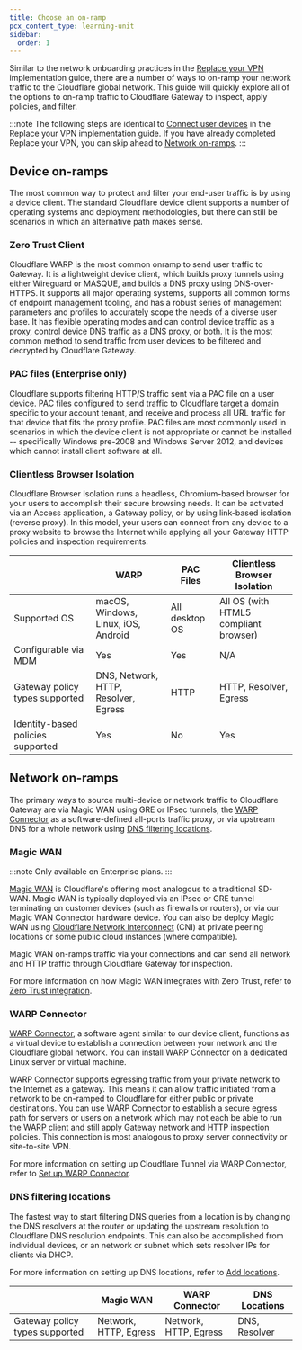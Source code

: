 ```yaml
---
title: Choose an on-ramp
pcx_content_type: learning-unit
sidebar:
  order: 1
---
```



Similar to the network onboarding practices in the [Replace your VPN](/learning-paths/replace-vpn/connect-private-network/) implementation guide, there are a number of ways to on-ramp your network traffic to the Cloudflare global network. This guide will quickly explore all of the options to on-ramp traffic to Cloudflare Gateway to inspect, apply policies, and filter.

:::note
The following steps are identical to [Connect user devices](/learning-paths/replace-vpn/connect-devices/) in the Replace your VPN implementation guide. If you have already completed Replace your VPN, you can skip ahead to [Network on-ramps](#network-on-ramps).
:::

## Device on-ramps

The most common way to protect and filter your end-user traffic is by using a device client. The standard Cloudflare device client supports a number of operating systems and deployment methodologies, but there can still be scenarios in which an alternative path makes sense.

### Zero Trust Client

Cloudflare WARP is the most common onramp to send user traffic to Gateway. It is a lightweight device client, which builds proxy tunnels using either Wireguard or MASQUE, and builds a DNS proxy using DNS-over-HTTPS. It supports all major operating systems, supports all common forms of endpoint management tooling, and has a robust series of management parameters and profiles to accurately scope the needs of a diverse user base. It has flexible operating modes and can control device traffic as a proxy, control device DNS traffic as a DNS proxy, or both. It is the most common method to send traffic from user devices to be filtered and decrypted by Cloudflare Gateway.

### PAC files (Enterprise only)

Cloudflare supports filtering HTTP/S traffic sent via a PAC file on a user device. PAC files configured to send traffic to Cloudflare target a domain specific to your account tenant, and receive and process all URL traffic for that device that fits the proxy profile. PAC files are most commonly used in scenarios in which the device client is not appropriate or cannot be installed -- specifically Windows pre-2008 and Windows Server 2012, and devices which cannot install client software at all.

### Clientless Browser Isolation

Cloudflare Browser Isolation runs a headless, Chromium-based browser for your users to accomplish their secure browsing needs. It can be activated via an Access application, a Gateway policy, or by using link-based isolation (reverse proxy). In this model, your users can connect from any device to a proxy website to browse the Internet while applying all your Gateway HTTP policies and inspection requirements.

|                                   | WARP                                 | PAC Files      | Clientless Browser Isolation          |
| --------------------------------- | ------------------------------------ | -------------- | ------------------------------------- |
| Supported OS                      | macOS, Windows, Linux, iOS, Android  | All desktop OS | All OS (with HTML5 compliant browser) |
| Configurable via MDM              | Yes                                  | Yes            | N/A                                   |
| Gateway policy types supported    | DNS, Network, HTTP, Resolver, Egress | HTTP           | HTTP, Resolver, Egress                |
| Identity-based policies supported | Yes                                  | No             | Yes                                   |

## Network on-ramps

The primary ways to source multi-device or network traffic to Cloudflare Gateway are via Magic WAN using GRE or IPsec tunnels, the [WARP Connector](#warp-connector) as a software-defined all-ports traffic proxy, or via upstream DNS for a whole network using [DNS filtering locations](#dns-filtering-locations).

### Magic WAN

:::note
Only available on Enterprise plans.
:::

[Magic WAN](/magic-wan/) is Cloudflare's offering most analogous to a traditional SD-WAN. Magic WAN is typically deployed via an IPsec or GRE tunnel terminating on customer devices (such as firewalls or routers), or via our Magic WAN Connector hardware device. You can also be deploy Magic WAN using [Cloudflare Network Interconnect](/network-interconnect/) (CNI) at private peering locations or some public cloud instances (where compatible).

Magic WAN on-ramps traffic via your connections and can send all network and HTTP traffic through Cloudflare Gateway for inspection.

For more information on how Magic WAN integrates with Zero Trust, refer to [Zero Trust integration](/magic-wan/zero-trust/).

### WARP Connector <Badge text="Beta" variant="caution" size="small" />

[WARP Connector](/cloudflare-one/connections/connect-networks/private-net/warp-connector/), a software agent similar to our device client, functions as a virtual device to establish a connection between your network and the Cloudflare global network. You can install WARP Connector on a dedicated Linux server or virtual machine.

WARP Connector supports egressing traffic from your private network to the Internet as a gateway. This means it can allow traffic initiated from a network to be on-ramped to Cloudflare for either public or private destinations. You can use WARP Connector to establish a secure egress path for servers or users on a network which may not each be able to run the WARP client and still apply Gateway network and HTTP inspection policies. This connection is most analogous to proxy server connectivity or site-to-site VPN.

For more information on setting up Cloudflare Tunnel via WARP Connector, refer to [Set up WARP Connector](/cloudflare-one/connections/connect-networks/private-net/warp-connector/).

### DNS filtering locations

<GlossaryDefinition term="DNS location" />

The fastest way to start filtering DNS queries from a location is by changing the DNS resolvers at the router or updating the upstream resolution to Cloudflare DNS resolution endpoints. This can also be accomplished from individual devices, or an network or subnet which sets resolver IPs for clients via DHCP.

For more information on setting up DNS locations, refer to [Add locations](/cloudflare-one/connections/connect-devices/agentless/dns/locations/).

|                                | Magic WAN             | WARP Connector        | DNS Locations |
| ------------------------------ | --------------------- | --------------------- | ------------- |
| Gateway policy types supported | Network, HTTP, Egress | Network, HTTP, Egress | DNS, Resolver |

